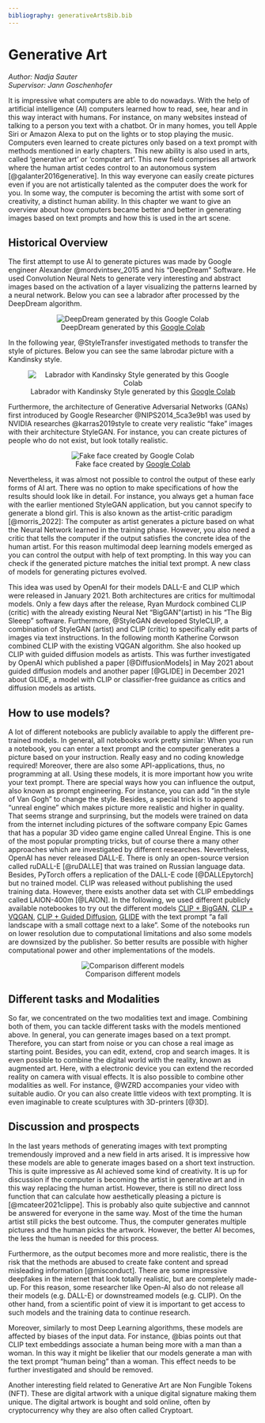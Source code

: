 ```yaml
---
bibliography: generativeArtsBib.bib
---
```


# Generative Art
*Author: Nadja Sauter*  
*Supervisor: Jann Goschenhofer*

It is impressive what computers are able to do nowadays. With the help of artificial intelligence (AI) computers learned how to read, see, hear and in this way interact with humans. For instance, on many websites instead of talking to a person you text with a chatbot. Or in many homes, you tell Apple Siri or Amazon Alexa to put on the lights or to stop playing the music. Computers even learned to create pictures only based on a text prompt with methods mentioned in early chapters. This new ability is also used in arts, called ‘generative art’ or ‘computer art’. This new field comprises all artwork where the human artist cedes control to an autonomous system [@galanter2016generative]. In this way everyone can easily create pictures even if you are not artistically talented as the computer does the work for you. In some way, the computer is becoming the artist with some sort of creativity, a distinct human ability. In this chapter we want to give an overview about how computers became better and better in generating images based on text prompts and how this is used in the art scene.



## Historical Overview
The first attempt to use AI to generate pictures was made by Google engineer Alexander @mordvintsev_2015 and his "DeepDream" Software. He used Convolution Neural Nets to generate very interesting and abstract images based on the activation of a layer visualizing the patterns learned by a neural network. Below you can see a labrador after processed by the DeepDream algorithm.

<center>
![DeepDream generated by this [Google Colab](https://www.tensorflow.org/tutorials/generative/deepdream)](./figures/03-chapter3/DeepDream.png)
</center>

In the following year, @StyleTransfer investigated methods to transfer the style of pictures. Below you can see the same labrodar picture with a Kandinsky style.

<center>
![Labrador with Kandinsky Style generated by this [Google Colab](https://www.tensorflow.org/tutorials/generative/style_transfer)](./figures/03-chapter3/Kandinsky.png)
</center>

Furthermore, the architecture of Generative Adversarial Networks (GANs) first introduced by Google Researcher @NIPS2014_5ca3e9b1 was used by NVIDIA researches @karras2019style to create very realistic “fake” images with their architecture StyleGAN. For instance, you can create pictures of people who do not exist, but look totally realistic.

<center>
![Fake face created by [Google Colab](https://thispersondoesnotexist.com/)](./figures/03-chapter3/StyleGAN.jfif)
</center>


Nevertheless, it was almost not possible to control the output of these early forms of AI art. There was no option to make specifications of how the results should look like in detail. For instance, you always get a human face with the earlier mentioned StyleGAN application, but you cannot specify to generate a blond girl. This is also known as the artist-critic paradigm [@morris_2022]: The computer as artist generates a picture based on what the Neural Network learned in the training phase. However, you also need a critic that tells the computer if the output satisfies the concrete idea of the human artist. For this reason multimodal deep learning models emerged as you can control the output with help of text prompting. In this way you can check if the generated picture matches the initial text prompt. A new class of models for generating pictures evolved. 

This idea was used by OpenAI for their models DALL-E and CLIP which were released in January 2021. Both architectures are critics for multimodal models. Only a few days after the release, Ryan Murdock combined CLIP (critic) with the already existing Neural Net “BigGAN”(artist) in his “The Big Sleeep” software. Furthermore, @StyleGAN developed StyleCLIP, a combination of StyleGAN (artist) and CLIP (critic) to specifically edit parts of images via text instructions. In the following month Katherine Corwson combined CLIP with the existing VQGAN algorithm. She also hooked up CLIP with guided diffusion models as artists. This was further investigated by OpenAI which published a paper [@DiffusionModels] in May 2021 about guided diffusion models and another paper [@GLIDE] in December 2021 about GLIDE, a model with CLIP or classifier-free guidance as critics and diffusion models as artists. 


## How to use models?
A lot of different notebooks are publicly available to apply the different pre-trained models. In general, all notebooks work pretty similar: When you run a notebook, you can enter a text prompt and the computer generates a picture based on your instruction. Really easy and no coding knowledge required! Moreover, there are also some API-applications, thus, no programming at all. Using these models, it is more important how you write your text prompt. There are special ways how you can influence the output, also known as prompt engineering. For instance, you can add “in the style of Van Gogh” to change the style. Besides, a special trick is to append “unreal engine” which makes picture more realistic and higher in quality. That seems strange and surprinsing, but the models were trained on data from the internet including pictures of the software company Epic Games that has a popular 3D video game engine called Unreal Engine. This is one of the most popular prompting tricks, but of course there a many other approaches which are investigated by different researches. 
Nevertheless, OpenAI has never released DALL-E. There is only an open-source version called ruDALL-E [@ruDALLE] that was trained on Russian language data. Besides, PyTorch offers a replication of the DALL-E code [@DALLEpytorch] but no trained model. CLIP was released without publishing the used training data. However, there exists another data set with CLIP embeddings called LAION-400m [@LAION]. In the following, we used different publicly available notebookes to try out the different models [CLIP + BigGAN](https://colab.research.google.com/drive/1NCceX2mbiKOSlAd_o7IU7nA9UskKN5WR?usp=sharing), 
[CLIP + VQGAN](https://colab.research.google.com/drive/1ZAus_gn2RhTZWzOWUpPERNC0Q8OhZRTZ#scrollTo=FhhdWrSxQhwg), 
[CLIP + Guided Diffusion](https://colab.research.google.com/drive/12a_Wrfi2_gwwAuN3VvMTwVMz9TfqctNj#scrollTo=X5gODNAMEUCR), 
[GLIDE](https://colab.research.google.com/github/openai/glide-text2im/blob/main/notebooks/text2im.ipynb)
with the text prompt "a fall landscape with a small cottage next to a lake". Some of the notebooks run on lower resolution due to computational limitations and also some models are downsized by the publisher. So better results are possible with higher computational power and other implementations of the models.


<center>
![Comparison different models](./figures/03-chapter3/fall_landscape.png)
</center>




## Different tasks and Modalities
So far, we concentrated on the two modalities text and image. Combining both of them, you can tackle different tasks with the models mentioned above. In general, you can generate images based on a text prompt. Therefore, you can start from noise or you can chose a real image as starting point. Besides, you can edit, extend, crop and search images. It is even possible to combine the digital world with the reality, known as augmented art. Here, with a electronic device you can extend the recorded reality on camera with visual effects. It is also possible to combine other modalities as well. For instance, @WZRD accompanies your video with suitable audio. Or you can also create little videos with text prompting. It is even imaginable to create sculptures with 3D-printers [@3D]. 



## Discussion and prospects
In the last years methods of generating images with text prompting tremendously improved and a new field in arts arised. It is impressive how these models are able to generate images based on a short text instruction. This is quite impressive as AI achieved some kind of creativity. It is up for discussion if the computer is becoming the artist in generative art and in this way replacing the human artist. However, there is still no direct loss function that can calculate how aesthetically pleasing a picture is [@mcateer2021clippe]. This is probably also quite subjective and cannnot be answered for everyone in the same way. Most of the time the human artist still picks the best outcome. Thus, the computer generates multiple pictures and the human picks the artwork. However, the better AI becomes, the less the human is needed for this process. 

Furthermore, as the output becomes more and more realistic, there is the risk that the methods are abused to create fake content and spread misleading information [@misconduct]. There are some impressive deepfakes in the internet that look totally realistic, but are completely made-up. For this reason, some researcher like Open-AI also do not release all their models (e.g. DALL-E) or downstreamed models (e.g. CLIP). On the other hand, from a scientific point of view it is important to get access to such models and the training data to continue research. 

Moreover, similarly to most Deep Learning algorithms, these models are affected by biases of the input data. For instance, @bias points out that CLIP text embeddings associate a human being more with a man than a woman. In this way it might be likelier that our models generate a man with the text prompt "human being" than a woman. This effect needs to be further investigated and should be removed. 

Another interesting field related to Generative Art are Non Fungible Tokens (NFT). These are digital artwork with a unique digital signature making them unique. The digital artwork is bought and sold online, often by cryptocurrency why they are also often called Cryptoart.  





